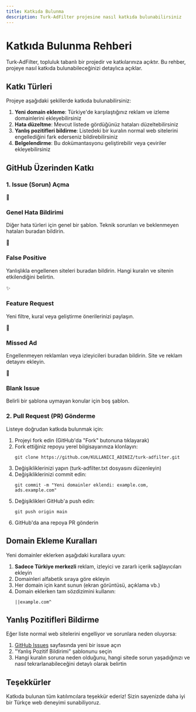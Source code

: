 ```yaml
---
title: Katkıda Bulunma
description: Turk-AdFilter projesine nasıl katkıda bulunabilirsiniz
---
```


# Katkıda Bulunma Rehberi

Turk-AdFilter, topluluk tabanlı bir projedir ve katkılarınıza açıktır. Bu rehber, projeye nasıl katkıda bulunabileceğinizi detaylıca açıklar.

## Katkı Türleri

Projeye aşağıdaki şekillerde katkıda bulunabilirsiniz:

1. **Yeni domain ekleme**: Türkiye'de karşılaştığınız reklam ve izleme domainlerini ekleyebilirsiniz
2. **Hata düzeltme**: Mevcut listede gördüğünüz hataları düzeltebilirsiniz
3. **Yanlış pozitifleri bildirme**: Listedeki bir kuralın normal web sitelerini engellediğini fark ederseniz bildirebilirsiniz
4. **Belgelendirme**: Bu dokümantasyonu geliştirebilir veya çeviriler ekleyebilirsiniz

## GitHub Üzerinden Katkı

### 1. Issue (Sorun) Açma

<section style={{ display: 'flex', flexWrap: 'wrap', gap: '1.5rem', margin: '2rem 0' }}>
  <div style={{ flex: '1 1 260px', background: '#191919', borderRadius: '12px', padding: '1.5rem', boxShadow: '0 2px 8px #0002', color: '#fff', minWidth: '220px', textAlign: 'center' }}>
    <span style={{ fontSize: '2.2rem' }}>🐞</span>
    <h3 style={{ margin: '0.7rem 0 0.3rem 0' }}>Genel Hata Bildirimi</h3>
    <p style={{ fontSize: '0.98rem', color: '#bdbdbd' }}>Diğer hata türleri için genel bir şablon. Teknik sorunları ve beklenmeyen hataları buradan bildirin.</p>
  </div>
  <div style={{ flex: '1 1 260px', background: '#191919', borderRadius: '12px', padding: '1.5rem', boxShadow: '0 2px 8px #0002', color: '#fff', minWidth: '220px', textAlign: 'center' }}>
    <span style={{ fontSize: '2.2rem' }}>🚫</span>
    <h3 style={{ margin: '0.7rem 0 0.3rem 0' }}>False Positive</h3>
    <p style={{ fontSize: '0.98rem', color: '#bdbdbd' }}>Yanlışlıkla engellenen siteleri buradan bildirin. Hangi kuralın ve sitenin etkilendiğini belirtin.</p>
  </div>
  <div style={{ flex: '1 1 260px', background: '#191919', borderRadius: '12px', padding: '1.5rem', boxShadow: '0 2px 8px #0002', color: '#fff', minWidth: '220px', textAlign: 'center' }}>
    <span style={{ fontSize: '2.2rem' }}>✨</span>
    <h3 style={{ margin: '0.7rem 0 0.3rem 0' }}>Feature Request</h3>
    <p style={{ fontSize: '0.98rem', color: '#bdbdbd' }}>Yeni filtre, kural veya geliştirme önerilerinizi paylaşın.</p>
  </div>
  <div style={{ flex: '1 1 260px', background: '#191919', borderRadius: '12px', padding: '1.5rem', boxShadow: '0 2px 8px #0002', color: '#fff', minWidth: '220px', textAlign: 'center' }}>
    <span style={{ fontSize: '2.2rem' }}>📢</span>
    <h3 style={{ margin: '0.7rem 0 0.3rem 0' }}>Missed Ad</h3>
    <p style={{ fontSize: '0.98rem', color: '#bdbdbd' }}>Engellenmeyen reklamları veya izleyicileri buradan bildirin. Site ve reklam detayını ekleyin.</p>
  </div>
  <div style={{ flex: '1 1 260px', background: '#191919', borderRadius: '12px', padding: '1.5rem', boxShadow: '0 2px 8px #0002', color: '#fff', minWidth: '220px', textAlign: 'center' }}>
    <span style={{ fontSize: '2.2rem' }}>📝</span>
    <h3 style={{ margin: '0.7rem 0 0.3rem 0' }}>Blank Issue</h3>
    <p style={{ fontSize: '0.98rem', color: '#bdbdbd' }}>Belirli bir şablona uymayan konular için boş şablon.</p>
  </div>
</section>

### 2. Pull Request (PR) Gönderme

Listeye doğrudan katkıda bulunmak için:

1. Projeyi fork edin (GitHub'da "Fork" butonuna tıklayarak)
2. Fork ettiğiniz repoyu yerel bilgisayarınıza klonlayın:
   ```
   git clone https://github.com/KULLANICI_ADINIZ/turk-adfilter.git
   ```
3. Değişikliklerinizi yapın (turk-adfilter.txt dosyasını düzenleyin)
4. Değişikliklerinizi commit edin:
   ```
   git commit -m "Yeni domainler eklendi: example.com, ads.example.com"
   ```
5. Değişiklikleri GitHub'a push edin:
   ```
   git push origin main
   ```
6. GitHub'da ana repoya PR gönderin

## Domain Ekleme Kuralları

Yeni domainler eklerken aşağıdaki kurallara uyun:

1. **Sadece Türkiye merkezli** reklam, izleyici ve zararlı içerik sağlayıcıları ekleyin
2. Domainleri alfabetik sıraya göre ekleyin
3. Her domain için kanıt sunun (ekran görüntüsü, açıklama vb.)
4. Domain eklerken tam sözdizimini kullanın:
   ```
   ||example.com^
   ```

## Yanlış Pozitifleri Bildirme

Eğer liste normal web sitelerini engelliyor ve sorunlara neden oluyorsa:

1. [GitHub Issues](https://github.com/omerdduran/turk-adfilter/issues) sayfasında yeni bir issue açın
2. "Yanlış Pozitif Bildirimi" şablonunu seçin
3. Hangi kuralın soruna neden olduğunu, hangi sitede sorun yaşadığınızı ve nasıl tekrarlanabileceğini detaylı olarak belirtin

## Teşekkürler

Katkıda bulunan tüm katılımcılara teşekkür ederiz! Sizin sayenizde daha iyi bir Türkçe web deneyimi sunabiliyoruz. 